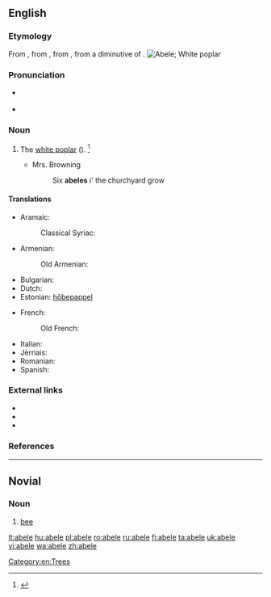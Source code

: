 {{also|Abele|ābele|ābelē}}
==English==
{{wikipedia|Populus alba}}

===Etymology===
From {{etyl|nl}} {{term|abeel|lang=nl}}, from {{etyl|dum}}, from {{etyl|roa-nor}} {{term|abiel|lang=roa-nor}}, from a diminutive of {{etyl|la}} {{term|albus||white|lang=la}}.
[[Image:Czajecice tree 20060812 1401.jpg|thumb|Abele; White poplar]]

===Pronunciation===
* {{a|RP}} {{IPA|/əˈbiːl/|/ə.ˈbeɪl/|/ˈeɪ.bl̩/}}
* {{a|US}} {{IPA|/əˈbil/|/ə.ˈbeɪl/|/ˈeɪ.bl̩/}}

===Noun===
{{en-noun}}

# The [[white poplar]] ({{taxlink|Populus alba|species}}). {{defdate|First attested around 1150 to 1350.}}<ref>{{reference-book | last =| first = | authorlink =  | coauthors =  | editor =Brown, Lesley  | others =  | title = The Shorter Oxford English Dictionary | origdate =  | origyear = 1933| origmonth =  | url =  | format =  | accessdate =  | accessyear =  | accessmonth =  | edition = 5th | date =  | year =2003| month =  | publisher =Oxford University Press  | location =Oxford, UK | language =  | id =  | doi = | isbn =978-0-19-860575-7 | lccn = | ol = | pages =3| chapter =  | chapterurl =  | quote =}}</ref>
#* {{rfdate}} Mrs. Browning
#*: Six '''abeles''' i' the churchyard grow 

====Translations====
{{trans-top|the white poplar, Populus alba}}
* Aramaic:
*: Classical Syriac: {{tø|syc|ܚܘܪܐ|m|sc=Syrc}}
* Armenian:
*: Old Armenian: {{tø|xcl|կաղամախ|tr=kałamax|sc=Armn}}
* Bulgarian: {{t-|bg|бяла топола}}
* Dutch: {{t+|nl|abeel|m}}
* Estonian: [[hõbepappel]]
{{trans-mid}}
* French:
*: Old French: {{tø|fro|abel|m}}
* Italian: {{t|it|gattice|m}}
* Jèrriais: {{tø|roa-jer|blianc-bouais|m}}
* Romanian: {{t-|ro|plop alb|m}}
* Spanish: {{t|es|álamo blanco|m}}
{{trans-bottom}}

===External links===
* {{pedialite|Populus alba}}
* {{commonslite|Populus alba}}
* {{specieslite|Populus alba}}

===References===
<references/>

[[Category:en:Trees]]

----

==Novial==

===Noun===
{{head|nov|noun}}

# [[bee]]

[[lt:abele]]
[[hu:abele]]
[[pl:abele]]
[[ro:abele]]
[[ru:abele]]
[[fi:abele]]
[[ta:abele]]
[[uk:abele]]
[[vi:abele]]
[[wa:abele]]
[[zh:abele]]